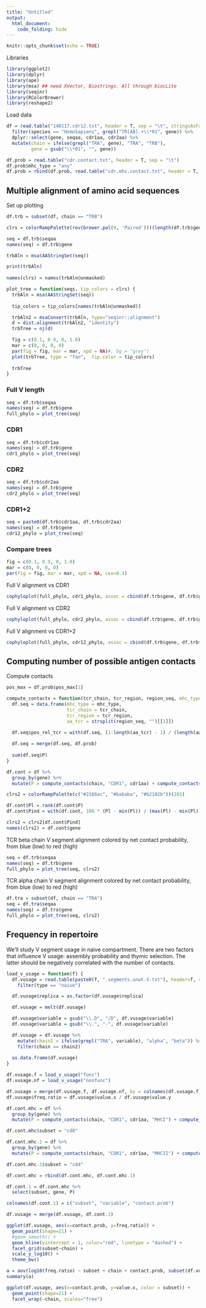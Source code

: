 ```yaml
---
title: "Untitled"
output: 
  html_document:
    code_folding: hide
---
```


```r
knitr::opts_chunk$set(echo = TRUE)
```

Libraries

```r
library(ggplot2)
library(dplyr)
library(ape)
library(msa) ## need XVector, Biostrings. All through biocLite
library(seqinr)
library(RColorBrewer)
library(reshape2)
```

Load data

```r
df = read.table("140117.cdr12.txt", header = T, sep = "\t", stringsAsFactors = F) %>%
  filter(species == "HomoSapiens", grepl("TR[AB].+\\*01", gene)) %>%
  dplyr::select(gene, seqaa, cdr1aa, cdr2aa) %>%
  mutate(chain = ifelse(grepl("TRA", gene), "TRA", "TRB"),
         gene = gsub("\\*01", "", gene))

df.prob = read.table("cdr.contact.txt", header = T, sep = "\t")
df.prob$mhc_type = "any"
df.prob = rbind(df.prob, read.table("cdr.mhc.contact.txt", header = T, sep = "\t"))
```

## Multiple alignment of amino acid sequences

Set up plotting

```r
df.trb = subset(df, chain == "TRB")

clrs = colorRampPalette(rev(brewer.pal(9, 'Paired')))(length(df.trb$gene))

seq = df.trb$seqaa
names(seq) = df.trb$gene

trbAln = msa(AAStringSet(seq))

print(trbAln)
  
names(clrs) = names(trbAln@unmasked)

plot_tree = function(seqs, tip_colors = clrs) {
  trbAln = msa(AAStringSet(seq))
  
  tip_colors = tip_colors[names(trbAln@unmasked)]

  trbAln2 = msaConvert(trbAln, type="seqinr::alignment")
  d = dist.alignment(trbAln2, "identity")
  trbTree = nj(d)

  fig = c(0.1, 0.9, 0, 1.0)
  mar = c(0, 0, 0, 0)
  par(fig = fig, mar = mar, xpd = NA)#, bg = "grey")
  plot(trbTree, type = "fan",  tip.color = tip_colors)
  
  trbTree
}
```

### Full V length

```r
seq = df.trb$seqaa
names(seq) = df.trb$gene
full_phylo = plot_tree(seq)
```

### CDR1

```r
seq = df.trb$cdr1aa
names(seq) = df.trb$gene
cdr1_phylo = plot_tree(seq)
```

### CDR2

```r
seq = df.trb$cdr2aa
names(seq) = df.trb$gene
cdr2_phylo = plot_tree(seq)
```


### CDR1+2

```r
seq = paste0(df.trb$cdr1aa, df.trb$cdr2aa)
names(seq) = df.trb$gene
cdr12_phylo = plot_tree(seq)
```

### Compare trees

```r
fig = c(0.1, 0.9, 0, 1.0)
mar = c(0, 0, 0, 0)
par(fig = fig, mar = mar, xpd = NA, cex=0.3)
```

Full V alignment vs CDR1

```r
cophyloplot(full_phylo, cdr1_phylo, assoc = cbind(df.trb$gene, df.trb$gene), space=200, col = "red")
```

Full V alignment vs CDR2

```r
cophyloplot(full_phylo, cdr2_phylo, assoc = cbind(df.trb$gene, df.trb$gene), space=200, col = "red")
```

Full V alignment vs CDR1+2

```r
cophyloplot(full_phylo, cdr12_phylo, assoc = cbind(df.trb$gene, df.trb$gene), space=200, col = "red")
```

## Computing number of possible antigen contacts

Compute contacts

```r
pos_max = df.prob$pos_max[1]

compute_contacts = function(tcr_chain, tcr_region, region_seq, mhc_type = "any") {
  df.seq = data.frame(mhc_type = mhc_type,
                      tcr_chain = tcr_chain,
                      tcr_region = tcr_region,
                      aa_tcr = strsplit(region_seq, "")[[1]])
  
  df.seq$pos_rel_tcr = with(df.seq, (1:length(aa_tcr) - 1) / (length(aa_tcr) - 1) * (pos_max - 1))

  df.seq = merge(df.seq, df.prob)
  
  sum(df.seq$P)
}

df.cont = df %>%
  group_by(gene) %>%
  mutate(P = compute_contacts(chain, "CDR1", cdr1aa) + compute_contacts(chain, "CDR2", cdr2aa))
```

```r
clrs2 = colorRampPalette(c("#2166ac", "#bababa", "#b2182b"))(101)

df.cont$Pl = rank(df.cont$P)
df.cont$Pind = with(df.cont, 100 * (Pl - min(Pl)) / (max(Pl) - min(Pl)) + 1)

clrs2 = clrs2[df.cont$Pind]
names(clrs2) = df.cont$gene
```

TCR beta chain V segment alignment colored by net contact probability, from blue (low) to red (high)

```r
seq = df.trb$seqaa
names(seq) = df.trb$gene
full_phylo = plot_tree(seq, clrs2)
```

TCR alpha chain V segment alignment colored by net contact probability, from blue (low) to red (high)

```r
df.tra = subset(df, chain == "TRA")
seq = df.tra$seqaa
names(seq) = df.tra$gene
full_phylo = plot_tree(seq, clrs2)
```

## Frequency in repertoire

We'll study V segment usage in naive compartment. There are two factors that influence V usage: assembly probability and thymic selection. The latter should be negatively correlated with the number of contacts.

```r
load_v_usage = function(f) {
  df.vusage = read.table(paste0(f, ".segments.unwt.V.txt"), header=T, sep="\t") %>%
    filter(type == "naive")

  df.vusage$replica = as.factor(df.vusage$replica)

  df.vusage = melt(df.vusage)

  df.vusage$variable = gsub("\\.D", "/D", df.vusage$variable)
  df.vusage$variable = gsub("\\.", "-", df.vusage$variable)

  df.vusage = df.vusage %>% 
    mutate(chain2 = ifelse(grepl("TRA", variable), "alpha", "beta")) %>%
    filter(chain == chain2)
  
  as.data.frame(df.vusage)
}

df.vusage.f = load_v_usage("func")
df.vusage.nf = load_v_usage("nonfunc")

df.vusage = merge(df.vusage.f, df.vusage.nf, by = colnames(df.vusage.f)[!(colnames(df.vusage.f) %in% c("value", "..filter.."))])
df.vusage$freq.ratio = df.vusage$value.x / df.vusage$value.y
```

```r
df.cont.mhc = df %>%
  group_by(gene) %>%
  mutate(P = compute_contacts(chain, "CDR1", cdr1aa, "MHCI") + compute_contacts(chain, "CDR2", cdr2aa, "MHCI"))

df.cont.mhc$subset = "cd8"

df.cont.mhc.1 = df %>%
  group_by(gene) %>%
  mutate(P = compute_contacts(chain, "CDR1", cdr1aa, "MHCII") + compute_contacts(chain, "CDR2", cdr2aa, "MHCII"))

df.cont.mhc.1$subset = "cd4"

df.cont.mhc = rbind(df.cont.mhc, df.cont.mhc.1)
```

```r
df.cont.1 = df.cont.mhc %>%
  select(subset, gene, P)

colnames(df.cont.1) = c("subset", "variable", "contact.prob")

df.vusage = merge(df.vusage, df.cont.1)
```

```r
ggplot(df.vusage, aes(x=contact.prob, y=freq.ratio)) +
  geom_point(shape=21) +
  #geom_smooth() +
  geom_hline(yintercept = 1, color="red", linetype = "dashed") +
  facet_grid(subset~chain) +
  scale_y_log10() +
  theme_bw()
```

```r
a = aov(log10(freq.ratio) ~ subset + chain + contact.prob, subset(df.vusage, is.finite(freq.ratio) & freq.ratio > 0))
summary(a)
```

```r
ggplot(df.vusage, aes(x=contact.prob, y=value.x, color = subset)) +
  geom_point(shape=21) +
  facet_wrap(~chain, scales="free") 
```